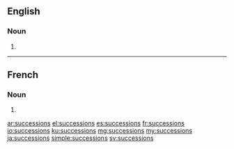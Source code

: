 ==English==

===Noun===
{{head|en|plural}}

# {{plural of|succession|lang=en}}

----

==French==

===Noun===
{{head|fr|plural|g=f}}

# {{plural of|succession|lang=fr}}

[[ar:successions]]
[[el:successions]]
[[es:successions]]
[[fr:successions]]
[[io:successions]]
[[ku:successions]]
[[mg:successions]]
[[my:successions]]
[[ja:successions]]
[[simple:successions]]
[[sv:successions]]